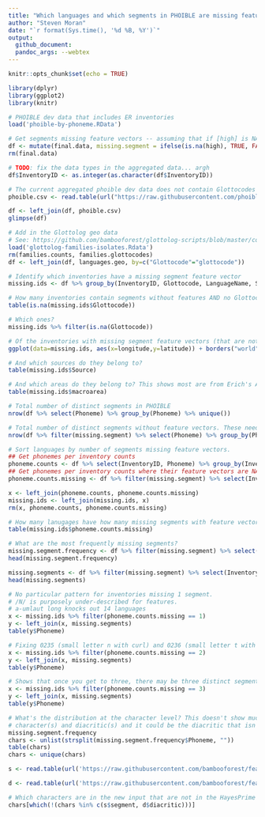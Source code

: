 ```yaml
---
title: "Which languages and which segments in PHOIBLE are missing feature vectors?"
author: "Steven Moran"
date: "`r format(Sys.time(), '%d %B, %Y')`"
output:
  github_document:
  pandoc_args: --webtex
---
```

  
```r
knitr::opts_chunk$set(echo = TRUE)
```

```r
library(dplyr)
library(ggplot2)
library(knitr)
```

```r
# PHOIBLE dev data that includes ER inventories
load('phoible-by-phoneme.RData')

# Get segments missing feature vectors -- assuming that if [high] is NA, then the segment is not specified
df <- mutate(final.data, missing.segment = ifelse(is.na(high), TRUE, FALSE))
rm(final.data)

# TODO: fix the data types in the aggregated data... argh
df$InventoryID <- as.integer(as.character(df$InventoryID))
```

```r
# The current aggregated phoible dev data does not contain Glottocodes -- add em via the phoible inventory
phoible.csv <- read.table(url("https://raw.githubusercontent.com/phoible/dev/master/mappings/InventoryID-LanguageCodes.tsv"), sep="\t", header=TRUE, stringsAsFactors = FALSE, quote="\"")

df <- left_join(df, phoible.csv)
glimpse(df)
```

```r
# Add in the Glottolog geo data
# See: https://github.com/bambooforest/glottolog-scripts/blob/master/coverage/get_glottolog_data.md
load('glottolog-families-isolates.Rdata')
rm(families.counts, families.glottocodes)
df <- left_join(df, languages.geo, by=c("Glottocode"="glottocode"))
```

```r
# Identify which inventories have a missing segment feature vector
missing.ids <- df %>% group_by(InventoryID, Glottocode, LanguageName, Source, latitude, longitude, macroarea) %>% filter(missing.segment) %>% distinct(InventoryID)
```

```r
# How many inventories contain segments without features AND no Glottocode?
table(is.na(missing.ids$Glottocode))
```
```r
# Which ones?
missing.ids %>% filter(is.na(Glottocode))
```

```r
# Of the inventories with missing segment feature vectors (that are not NA Glottocode), where are they?
ggplot(data=missing.ids, aes(x=longitude,y=latitude)) + borders("world", colour="gray50", fill="gray50") + geom_point()
```

```r
# And which sources do they belong to?
table(missing.ids$Source)
```

```r
# And which areas do they belong to? This shows most are from Erich's Australian database or Dmitry's Eurasian.
table(missing.ids$macroarea)
```

```r
# Total number of distinct segments in PHOIBLE
nrow(df %>% select(Phoneme) %>% group_by(Phoneme) %>% unique())
```

```r
# Total number of distinct segments without feature vectors. These need to be added... by hand? Argh!
nrow(df %>% filter(missing.segment) %>% select(Phoneme) %>% group_by(Phoneme) %>% unique())
```

```r
# Sort languages by number of segments missing feature vectors.
## Get phonemes per inventory counts
phoneme.counts <- df %>% select(InventoryID, Phoneme) %>% group_by(InventoryID) %>% summarize(phoneme.counts = n())
## Get phonemes per inventory counts where their feature vectors are NA
phoneme.counts.missing <- df %>% filter(missing.segment) %>% select(InventoryID, Phoneme) %>% group_by(InventoryID) %>% summarize(phoneme.counts.missing = n())

x <- left_join(phoneme.counts, phoneme.counts.missing)
missing.ids <- left_join(missing.ids, x)
rm(x, phoneme.counts, phoneme.counts.missing)

# How many lanugages have how many missing segments with feature vectors?
table(missing.ids$phoneme.counts.missing)
```

```r
# What are the most frequently missing segments?
missing.segment.frequency <- df %>% filter(missing.segment) %>% select(Phoneme) %>% group_by(Phoneme) %>% summarize(segment.frequency = n()) %>% arrange(desc(segment.frequency))
head(missing.segment.frequency)
```

```r
missing.segments <- df %>% filter(missing.segment) %>% select(InventoryID, Phoneme)
head(missing.segments)
```

```r
# No particular pattern for inventories missing 1 segment. 
# /N/ is purposely under-described for features.
# a-umlaut long knocks out 14 languages
x <- missing.ids %>% filter(phoneme.counts.missing == 1)
y <- left_join(x, missing.segments)
table(y$Phoneme)
```

```r
# Fixing 0235 (small letter n with curl) and 0236 (small letter t with curl)
x <- missing.ids %>% filter(phoneme.counts.missing == 2)
y <- left_join(x, missing.segments)
table(y$Phoneme)
```

```r
# Shows that once you get to three, there may be three distinct segments in particular languages (like the tones, probably, or the dipthongs with intervening length).
x <- missing.ids %>% filter(phoneme.counts.missing == 3)
y <- left_join(x, missing.segments)
table(y$Phoneme)
```

```r
# What's the distribution at the character level? This doesn't show much because it separates the base 
# character(s) and diacritic(s) and it could be the diacritic that isn't specified in HayesPrime.
missing.segment.frequency
chars <- unlist(strsplit(missing.segment.frequency$Phoneme, ""))
table(chars)
chars <- unique(chars)
```

```r
s <- read.table(url('https://raw.githubusercontent.com/bambooforest/features/master/segments.csv'), header=T, stringsAsFactors = FALSE, sep="\t")

d <- read.table(url('https://raw.githubusercontent.com/bambooforest/features/master/diacritics.csv'), header=T, stringsAsFactors = FALSE, sep="\t")

# Which characters are in the new input that are not in the HayesPrime features
chars[which(!(chars %in% c(s$segment, d$diacritic)))]
```



